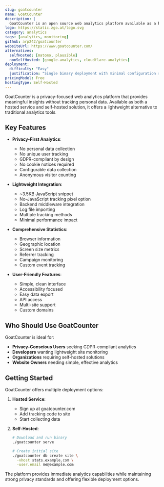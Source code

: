 ```yaml
---
slug: goatcounter
name: GoatCounter
description: |
  GoatCounter is an open source web analytics platform available as a hosted service or self-hosted app. It aims to offer easy to use and meaningful privacy-friendly web analytics as an alternative to Google Analytics or Matomo.
logo: https://static.zgo.at/logo.svg
category: analytics
tags: [analytics, monitoring]
github: arp242/goatcounter
websiteUrl: https://www.goatcounter.com/
alternatives:
  selfHosted: [matomo, plausible]
  nonSelfHosted: [google-analytics, cloudflare-analytics]
deployment:
  difficulty: "Easy"
  justification: "Single binary deployment with minimal configuration required. Supports both SQLite and PostgreSQL databases."
pricingModel: Free
hostingType: Self-Hosted
---
```


GoatCounter is a privacy-focused web analytics platform that provides meaningful
insights without tracking personal data. Available as both a hosted service and
self-hosted solution, it offers a lightweight alternative to traditional analytics
tools.

## Key Features

- **Privacy-First Analytics**:

  - No personal data collection
  - No unique user tracking
  - GDPR-compliant by design
  - No cookie notices required
  - Configurable data collection
  - Anonymous visitor counting

- **Lightweight Integration**:

  - ~3.5KB JavaScript snippet
  - No-JavaScript tracking pixel option
  - Backend middleware integration
  - Log file importing
  - Multiple tracking methods
  - Minimal performance impact

- **Comprehensive Statistics**:

  - Browser information
  - Geographic location
  - Screen size metrics
  - Referrer tracking
  - Campaign monitoring
  - Custom event tracking

- **User-Friendly Features**:
  - Simple, clean interface
  - Accessibility focused
  - Easy data export
  - API access
  - Multi-site support
  - Custom domains

## Who Should Use GoatCounter

GoatCounter is ideal for:

- **Privacy-Conscious Users** seeking GDPR-compliant analytics
- **Developers** wanting lightweight site monitoring
- **Organizations** requiring self-hosted solutions
- **Website Owners** needing simple, effective analytics

## Getting Started

GoatCounter offers multiple deployment options:

1. **Hosted Service**:

   - Sign up at goatcounter.com
   - Add tracking code to site
   - Start collecting data

2. **Self-Hosted**:

   ```bash
   # Download and run binary
   ./goatcounter serve

   # Create initial site
   ./goatcounter db create site \
     -vhost stats.example.com \
     -user.email me@example.com
   ```

The platform provides immediate analytics capabilities while maintaining strong
privacy standards and offering flexible deployment options.
